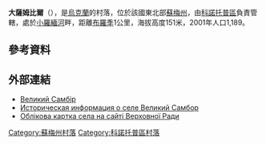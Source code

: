 {{coord|51|3|26|N|33|8|10|E|scale:100000_region:UA|display=title}}

'''大薩姆比爾'''（{{lang-uk|Великий Самбір}}），是[[烏克蘭|烏克蘭]]的村落，位於該國東北部[[蘇梅州|蘇梅州]]，由[[科諾托普區|科諾托普區]]負責管轄，處於[[小羅緬河|小羅緬河]]畔，距離[[布羅季_(科諾托普區)|布羅季]]1公里，海拔高度151米，2001年人口1,189。

==參考資料==
{{reflist}}

==外部連結==
* [http://gska2.rada.gov.ua/pls/z7502/A005?rdat1=28.01.2009&rf7571=28994 Великий Самбір]{{dead link|date=2017年12月 |bot=InternetArchiveBot |fix-attempted=yes }}
* [http://www.surnameindex.info/info/chernigov/konotop/velikiysambor/index.html Историческая информация о селе Великий Самбор] {{Wayback|url=http://www.surnameindex.info/info/chernigov/konotop/velikiysambor/index.html |date=20210422144027 }} {{ref-ru}}
* [http://gska2.rada.gov.ua/pls/z7502/A005?rdat1=28.01.2009&rf7571=28994 Облікова картка села на сайті Верховної Ради]{{dead link|date=2017年12月 |bot=InternetArchiveBot |fix-attempted=yes }}

{{DEFAULTSORT:Великий Самбір}}

[[Category:蘇梅州村落|Category:蘇梅州村落]]
[[Category:科諾托普區村落|Category:科諾托普區村落]]


{{Sumy-geo-stub}}